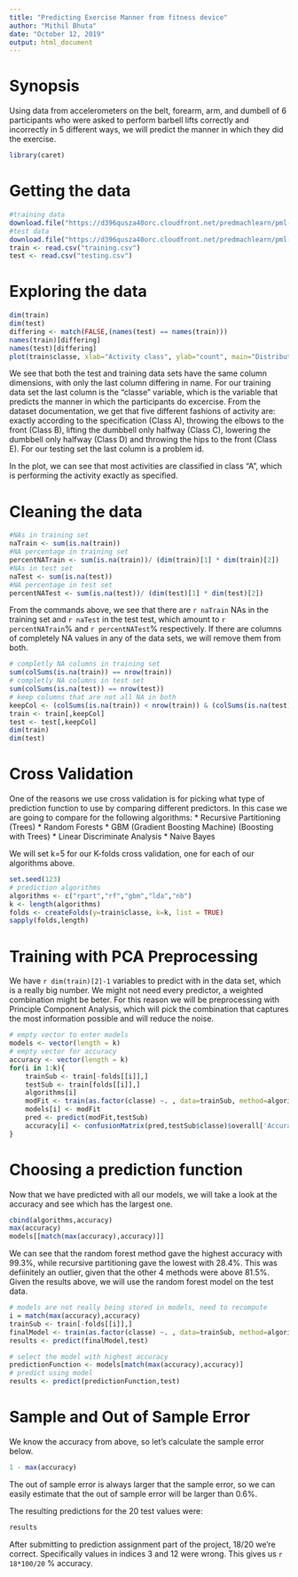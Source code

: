 ```yaml
---
title: "Predicting Exercise Manner from fitness device"
author: "Mithil Bhuta"
date: "October 12, 2019"
output: html_document
---
```


# Synopsis
Using data from accelerometers on the belt, forearm, arm, and dumbell of 6 participants who were asked to perform barbell lifts correctly and incorrectly in 5 different ways, we will predict the manner in which they did the exercise.

```r
library(caret)
```

# Getting the data
```r
#training data
download.file("https://d396qusza40orc.cloudfront.net/predmachlearn/pml-training.csv", "training.csv", method = "curl")
#test data
download.file("https://d396qusza40orc.cloudfront.net/predmachlearn/pml-testing.csv", "testing.csv", method = "curl")
train <- read.csv("training.csv")
test <- read.csv("testing.csv")
```

# Exploring the data
```r
dim(train)
dim(test)
differing <- match(FALSE,(names(test) == names(train)))
names(train)[differing]
names(test)[differing]
plot(train$classe, xlab="Activity class", ylab="count", main="Distribution of Exercise Method", col=c("blue","red","yellow","green","pink"))
```

We see that both the test and training data sets have the same column dimensions, with only the last column differing in name. For our training data set the last column is the "classe" variable, which is the variable that predicts the manner in which the participants do excercise. From the dataset documentation, we get that five different fashions of activity are: exactly according to the specification (Class A), throwing the elbows to the front (Class B), lifting the dumbbell only halfway (Class C), lowering the dumbbell only halfway (Class D) and throwing the hips to the front (Class E). For our testing set the last column is a problem id.

In the plot, we can see that most activities are classified in class "A", which is performing the activity exactly as specified. 

# Cleaning the data
```r
#NAs in training set
naTrain <- sum(is.na(train))
#NA percentage in training set
percentNATrain <- sum(is.na(train))/ (dim(train)[1] * dim(train)[2])
#NAs in test set
naTest <- sum(is.na(test))
#NA percentage in test set
percentNATest <- sum(is.na(test))/ (dim(test)[1] * dim(test)[2])
```

From the commands above, we see that there are `r naTrain` NAs in the training set and `r naTest` in the test test, which amount to `r percentNATrain`% and `r percentNATest`% respectively. If there are columns of completely NA values in any of the data sets, we will remove them from both.

```r
# completly NA columns in training set
sum(colSums(is.na(train)) == nrow(train))
# completly NA columns in test set
sum(colSums(is.na(test)) == nrow(test))
# keep columns that are not all NA in both
keepCol <- (colSums(is.na(train)) < nrow(train)) & (colSums(is.na(test)) < nrow(test))
train <- train[,keepCol]
test <- test[,keepCol]
dim(train)
dim(test)
```

# Cross Validation
One of the reasons we use cross validation is for picking what type of prediction function to use by comparing different predictors. In this case we are going to compare for the following algorithms:
* Recursive Partitioning (Trees)
* Random Forests
* GBM (Gradient Boosting Machine) (Boosting with Trees)
* Linear Discriminate Analysis
* Naive Bayes

We will set k=5 for our K-folds cross validation, one for each of our algorithms above.
```r
set.seed(123)
# prediction algorithms
algorithms <- c("rpart","rf","gbm","lda","nb")
k <- length(algorithms)
folds <- createFolds(y=train$classe, k=k, list = TRUE)
sapply(folds,length)
```

# Training with PCA Preprocessing
We have `r dim(train)[2]-1` variables to predict with in the data set, which is a really big number. We might not need every predictor, a weighted combination might be beter. For this reason we will be preprocessing with Principle Component Analysis, which will pick the combination that captures the most information possible and will reduce the noise.
```r
# empty vector to enter models
models <- vector(length = k)
# empty vector for accuracy
accuracy <- vector(length = k)
for(i in 1:k){
    trainSub <- train[-folds[[i]],]
    testSub <- train[folds[[i]],]
    algorithms[i]
    modFit <- train(as.factor(classe) ~. , data=trainSub, method=algorithms[i], preProcess = "pca", na.action = na.omit)
    models[i] <- modFit
    pred <- predict(modFit,testSub)
    accuracy[i] <- confusionMatrix(pred,testSub$classe)$overall['Accuracy']
}
```

# Choosing a prediction function
Now that we have predicted with all our models, we will take a look at the accuracy and see which has the largest one. 
```r
cbind(algorithms,accuracy)
max(accuracy)
models[[match(max(accuracy),accuracy)]]
```
We can see that the random forest method gave the highest accuracy with 99.3%, while recursive partitioning gave the lowest with 28.4%. This was defiinitely an outlier, given that the other 4 methods were above 81.5%. Given the results above, we will use the random forest model on the test data.

```r
# models are not really being stored in models, need to recompute
i = match(max(accuracy),accuracy)
trainSub <- train[-folds[[i]],]
finalModel <- train(as.factor(classe) ~. , data=trainSub, method=algorithms[i], preProcess = "pca", na.action = na.omit)
results <- predict(finalModel,test)
```

```r
# select the model with highest accuracy
predictionFunction <- models[match(max(accuracy),accuracy)]
# predict using model
results <- predict(predictionFunction,test)
```

# Sample and Out of Sample Error
We know the accuracy from above, so let's calculate the sample error below.
```r
1 - max(accuracy)
```

The out of sample error is always larger that the sample error, so we can easily estimate that the out of sample error will be larger than 0.6%.

The resulting predictions for the 20 test values were:

```r
results
```

After submitting to prediction assignment part of the project, 18/20 we're correct. Specifically values in indices 3 and 12 were wrong. This gives us `r 18*100/20` % accuracy.
